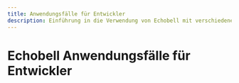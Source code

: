```yaml
---
title: Anwendungsfälle für Entwickler
description: Einführung in die Verwendung von Echobell mit verschiedenen Entwickler-Tools
---
```


# Echobell Anwendungsfälle für Entwickler

<Cards>
  <Card
    href="/de/docs/developer/grafana"
    title="Grafana Integration"
    description="Integrieren Sie Grafana mit Echobell für erweitertes Monitoring."
  />
  <Card
    href="/de/docs/developer/prometheus"
    title="Prometheus Integration"
    description="Senden Sie Alertmanager-Alarme per Webhook oder E-Mail an Echobell."
  />
  <Card
    href="/de/docs/developer/github"
    title="GitHub Webhook-Integration"
    description="Integrieren Sie GitHub-Webhooks mit Echobell für sofortige Benachrichtigungen."
  />
  <Card
    href="/de/docs/developer/app-store-connect"
    title="App Store Connect Webhook Integration"
    description="Erhalten Sie sofortige App-Status- und TestFlight-Feedback-Benachrichtigungen über Echobell."
  />
</Cards>
